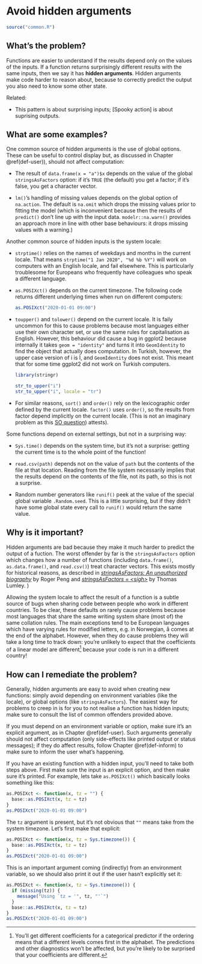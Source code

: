 # Avoid hidden arguments {#args-hidden}

```r
source("common.R")
```

## What's the problem?

Functions are easier to understand if the results depend only on the values of the inputs. If a function returns surprisingly different results with the same inputs, then we say it has __hidden arguments__. Hidden arguments make code harder to reason about, because to correctly predict the output you also need to know some other state.

Related:

* This pattern is about surprising inputs; [Spooky action] is about
  suprising outputs.

## What are some examples?

One common source of hidden arguments is the use of global options. These can be useful to control display but, as discussed in Chapter \@ref(def-user)), should not affect computation:

*   The result of `data.frame(x = "a")$x` depends on the value of the global
    `stringsAsFactors` option: if it's `TRUE` (the default) you get a factor;
    if it's false, you get a character vector. 
  
*   `lm()`'s handling of missing values depends on the global option of
    `na.action`. The default is `na.omit` which drops the missing values
    prior to fitting the model (which is inconvenient because then the results 
    of `predict()` don't line up with the input data. `modelr::na.warn()`
    provides an approach more in line with other base behaviours: it drops 
    missing values with a warning.)

Another common source of hidden inputs is the system locale:
  
*   `strptime()` relies on the names of weekdays and months in the current 
    locale. That means `strptime("1 Jan 2020", "%d %b %Y")` will work on 
    computers with an English locale, and fail elsewhere. This is particularly
    troublesome for Europeans who frequently have colleagues who speak a 
    different language.
  
*  `as.POSIXct()` depends on the current timezone. The following code returns
   different underlying times when run on different computers:

    ```r
    as.POSIXct("2020-01-01 09:00")
    ```
  
*   `toupper()` and `tolower()` depend on the current locale. It is faily 
    uncommon for this to cause problems because most languages either
    use their own character set, or use the same rules for capitalisation as 
    English. However, this behaviour did cause a bug in ggplot2 because 
    internally it takes `geom = "identity"` and turns it into `GeomIdentity` 
    to find the object that actually does computation. In Turkish, however, the 
    upper case version of i is İ, and `Geomİdentity` does not exist. This 
    meant that for some time ggplot2 did not work on Turkish computers.
  
    ```r
    library(stringr)
    
    str_to_upper("i")
    str_to_upper("i", locale = "tr")
    ```
  
*   For similar reasons, `sort()` and `order()` rely on the lexicographic
    order defined by the current locale. `factor()` uses `order()`, so the
    results from factor depend implicitly on the current locale. (This is
    not an imaginary problem as this 
    [SO question](https://stackoverflow.com/questions/39339489)) attests).

Some functions depend on external settings, but not in a surprising way:
  
* `Sys.time()` depends on the system time, but it's not a surprise: getting
  the current time is to the whole point of the function!

* `read.csv(path)` depends not on the value of `path` but the contents of the 
  file at that location. Reading from the file system necessarily implies that
  the results depend on the contents of the file, not its path, so this is not
  a surprise.

* Random number generators like `runif()` peek at the value of the special 
  global variable `.Random.seed`. This is a little surprising, but if they 
  didn't have some global state every call to `runif()` would return the 
  same value.

## Why is it important?

Hidden arguments are bad because they make it much harder to predict the output of a fuction. The worst offender by far is the `stringsAsFactors` option which changes how a number of functions (including `data.frame()`, `as.data.frame()`, and `read.csv()`) treat character vectors. This exists mostly for historical reasons, as described in [*stringsAsFactors: An unauthorized biography*](http://simplystatistics.org/2015/07/24/stringsasfactors-an-unauthorized-biography/) by Roger Peng and [*stringsAsFactors = \<sigh\>*](http://notstatschat.tumblr.com/post/124987394001/stringsasfactors-sigh)
by Thomas Lumley. )

Allowing the system locale to affect the result of a function is a subtle source of bugs when sharing code between people who work in different countries. To be clear, these defaults on rarely cause problems because most languages that share the same writing system share (most of) the same collation rules. The main exceptions tend to be European languages which have varying rules for modified letters, e.g. in Norwegian, å comes at the end of the alphabet. However, when they do cause problems they will take a long time to track down: you're unlikely to expect that the coefficients of a linear model are different[^alpha-contrast] because your code is run in a different country! 

[^alpha-contrast]: You'll get different coefficients for a categorical predictor if the ordering means that a different levels comes first in the alphabet. The predictions and other diagnostics won't be affected, but you're likely to be surprised that your coefficients are different.

## How can I remediate the problem?

Generally, hidden arguments are easy to avoid when creating new functions: simply avoid depending on environment variables (like the locale), or global options (like `stringsAsFactors`). The easiest way for problems to creep in is for you to not realise a function has hidden inputs; make sure to consult the list of common offenders provided above.

If you must depend on an environment variable or option, make sure it's an explicit argument, as in Chapter \@ref(def-user). Such arguments generally should not affect computation (only side-effects like printed output or status messages); if they do affect results, follow Chapter \@ref(def-inform) to make sure to inform the user what's happening.

If you have an existing function with a hidden input, you'll need to take both steps above. First make sure the input is an explicit option, and then make sure it's printed. For example, lets take `as.POSIXct()` which basically looks something like this:

```r
as.POSIXct <- function(x, tz = "") {
  base::as.POSIXct(x, tz = tz)
}
as.POSIXct("2020-01-01 09:00")
```

The `tz` argument is present, but it's not obvious that `""` means take from the system timezone. Let's first make that explicit:

```r
as.POSIXct <- function(x, tz = Sys.timezone()) {
  base::as.POSIXct(x, tz = tz)
}
as.POSIXct("2020-01-01 09:00")
```

This is an important argument coming (indirectly) from an environment variable, so we should also print it out if the user hasn't explicitly set it:

```r
as.POSIXct <- function(x, tz = Sys.timezone()) {
  if (missing(tz)) {
    message("Using `tz = '", tz, "'`")
  }
  base::as.POSIXct(x, tz = tz)
}
as.POSIXct("2020-01-01 09:00")
```



